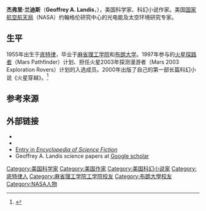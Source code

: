 {{Link style|time=2015-12-12T02:12:10+00:00}}
{{request translation|en}}
{{infobox writer 
| name          = 杰弗里·兰迪斯
| image         = Geoffrey Landis02.jpg
| imagesize     =
| alt           =
| caption       =  
| pseudonym     =
| birth_name     =
| birth_date     = {{Birth date and age|1955|05|28}}
| birth_place    = [[密歇根州|密歇根州]][[底特律|底特律]]
| death_date     =
| death_place    =
| resting_place =
| occupation    = [[科学家|科学家]], [[作家|作家]]
| language      =
| nationality   = [[美国|美国]]
| ethnicity     =
| citizenship   =
| education     =  
| alma_mater    = [[麻省理工学院|麻省理工学院]]<br>[[布朗大学|布朗大学]]
| period        =
| genre         = [[科幻小说|科幻小说]]
| subject       =
| movement      =
| notableworks  =
| spouse(s)     =  
| partner(s)    =
| children      =
| relative(s)   =
| influences    = [[亞瑟·查理斯·克拉克|亞瑟·查理斯·克拉克]]<br>[[艾萨克·阿西莫夫|艾萨克·阿西莫夫]]<br>[[羅伯特·海萊因|羅伯特·海萊因]]<br>[[厄休拉·勒吉恩|厄休拉·勒吉恩]]<br>[[库尔特·冯内古特|库尔特·冯内古特]]<br>[[拉瑞·尼文|拉瑞·尼文]]<br>[[:en:John_Varley_(author)|John Varley]]
| influenced    =
| awards        = [[雨果奖|雨果奖]]<br>[[星云奖|星云奖]]<br>[[:en:Locus_Award|Locus Award]]<br>[[:en:Rhysling_Award|Rhysling Award]]
| signature     =
| signature_alt =
| website       = http://www.geoffreylandis.com/
| portaldisp    =
}}

'''杰弗里·兰迪斯'''（'''Geoffrey A. Landis'''，{{bd|1955年|5月28日||}}），美国科学家、科幻小说作家。美国[[国家航空航天局|国家航空航天局]]（NASA）约翰格伦研究中心的光电能及太空环境研究专家。

==生平==
1955年出生于[[底特律|底特律]]，毕业于[[麻省理工学院|麻省理工学院]]和[[布朗大学|布朗大学]]。1997年参与的[[火星探路者|火星探路者]]（Mars Pathfinder）计划、担任火星2003年探测漫游者（Mars 2003 Exploration Rovers）计划的入选成员。2000年出版了自己的第一部长篇科幻小说《火星穿越》。<ref>{{Cite web |url=http://lifeweek.com.cn/2002-09-28/00024412.html |title=专访杰弗里.兰蒂斯 |access-date=2012-02-18 |archive-date=2014-10-05 |archive-url=https://web.archive.org/web/20141005222015/http://lifeweek.com.cn/2002-09-28/00024412.html |dead-url=no }}</ref>

== 参考来源 ==
<references/>

==外部链接==
* {{official website}}
* {{isfdb name|name=Geoffrey A. Landis}}
* [http://www.sf-encyclopedia.com/entry/landis_geoffrey_a Entry in ''Encyclopedia of Science Fiction''] {{Wayback|url=http://www.sf-encyclopedia.com/entry/landis_geoffrey_a |date=20210126030340 }}
* Geoffrey A. Landis science papers at [https://scholar.google.com/scholar?hl=en&lr=&q=author%3ALandis+author%3AGeoffrey&btnG=Search&as_subj= Google scholar] {{Wayback|url=https://scholar.google.com/scholar?hl=en&lr=&q=author%3ALandis+author%3AGeoffrey&btnG=Search&as_subj= |date=20170208083638 }}

{{Authority control}}
{{DEFAULTSORT:Landis, Geoffrey A.}}
[[Category:美国科学家|Category:美国科学家]]
[[Category:美国作家|Category:美国作家]]
[[Category:美国科幻小说家|Category:美国科幻小说家]]
[[Category:底特律人|Category:底特律人]]
[[Category:麻省理工学院工学院校友|Category:麻省理工学院工学院校友]]
[[Category:布朗大學校友|Category:布朗大學校友]]
[[Category:NASA人物|Category:NASA人物]]